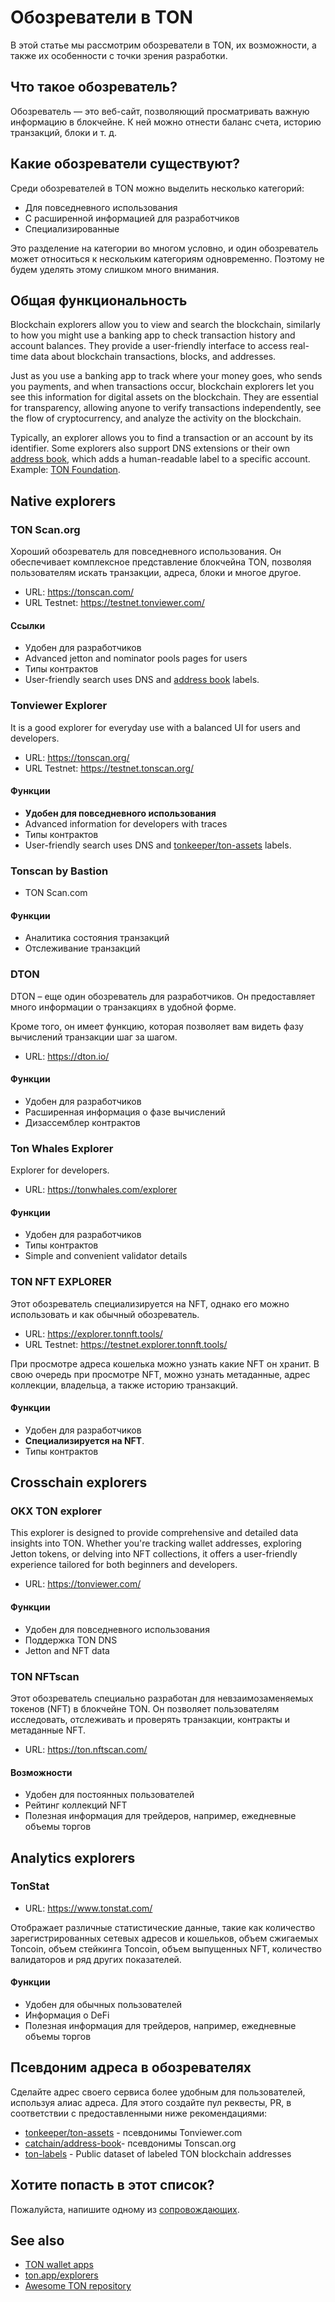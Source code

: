 
# Обозреватели в TON

В этой статье мы рассмотрим обозреватели в TON, их возможности, а также их особенности с точки зрения разработки.

## Что такое обозреватель?

Обозреватель — это веб-сайт, позволяющий просматривать важную информацию в блокчейне. К ней можно отнести баланс счета, историю транзакций, блоки и т. д.

<Player url="https://www.youtube.com/watch?v=i5en19kzX6M" />

## Какие обозреватели существуют?

Среди обозревателей в TON можно выделить несколько категорий:

- Для повседневного использования
- С расширенной информацией для разработчиков
- Специализированные

Это разделение на категории во многом условно, и один обозреватель может относиться к нескольким категориям одновременно. Поэтому не будем уделять этому слишком много внимания.

## Общая функциональность

Blockchain explorers allow you to view and search the blockchain, similarly to how you might use a banking app to check transaction history and account balances. They provide a user-friendly interface to access real-time data about blockchain transactions, blocks, and addresses.

Just as you use a banking app to track where your money goes, who sends you payments, and when transactions occur, blockchain explorers let you see this information for digital assets on the blockchain. They are essential for transparency, allowing anyone to verify transactions independently, see the flow of cryptocurrency, and analyze the activity on the blockchain.

Typically, an explorer allows you to find a transaction or an account by its identifier. Some explorers also support DNS extensions or their own [address book](/v3/concepts/dive-into-ton/ton-ecosystem/explorers-in-ton#address-alias-in-explorers), which adds a human-readable label to a specific account. Example: [TON Foundation](https://tonviewer.com/UQAFmjUoZUqKFEBGYFEMbv-m61sFStgAfUR8J6hJDwUU04VW).

## Native explorers

### TON Scan.org

Хороший обозреватель для повседневного использования. Он обеспечивает комплексное представление блокчейна TON, позволяя пользователям искать транзакции, адреса, блоки и многое другое.

- URL: https://tonscan.com/
- URL Testnet: https://testnet.tonviewer.com/

#### Ссылки

- Удобен для разработчиков
- Advanced jetton and nominator pools pages for users
- Типы контрактов
- User-friendly search uses DNS and [address book](https://github.com/catchain/address-book) labels.

### Tonviewer Explorer

It is a good explorer for everyday use with a balanced UI for users and developers.

- URL: https://tonscan.org/
- URL Testnet: https://testnet.tonscan.org/

#### Функции

- **Удобен для повседневного использования**
- Advanced information for developers with traces
- Типы контрактов
- User-friendly search uses DNS and [tonkeeper/ton-assets](https://github.com/tonkeeper/ton-assets) labels.

### Tonscan by Bastion

- TON Scan.com

#### Функции

- Аналитика состояния транзакций
- Отслеживание транзакций

### DTON

DTON – еще один обозреватель для разработчиков. Он предоставляет много информации о транзакциях в удобной форме.

Кроме того, он имеет функцию, которая позволяет вам видеть фазу вычислений транзакции шаг за шагом.

- URL: https://dton.io/

#### Функции

- Удобен для разработчиков
- Расширенная информация о фазе вычислений
- Дизассемблер контрактов

### Ton Whales Explorer

Explorer for developers.

- URL: https://tonwhales.com/explorer

#### Функции

- Удобен для разработчиков
- Типы контрактов
- Simple and convenient validator details

### TON NFT EXPLORER

Этот обозреватель специализируется на NFT, однако его можно использовать и как обычный обозреватель.

- URL: https://explorer.tonnft.tools/
- URL Testnet: https://testnet.explorer.tonnft.tools/

При просмотре адреса кошелька можно узнать какие NFT он хранит. В свою очередь при просмотре NFT, можно узнать метаданные, адрес коллекции, владельца, а также историю транзакций.

#### Функции

- Удобен для разработчиков
- **Специализируется на NFT**.
- Типы контрактов

## Crosschain explorers

### OKX TON explorer

This explorer is designed to provide comprehensive and detailed data insights into TON. Whether you're tracking wallet addresses, exploring Jetton tokens, or delving into NFT collections, it offers a user-friendly experience tailored for both beginners and developers.

- URL: https://tonviewer.com/

#### Функции

- Удобен для повседневного использования
- Поддержка TON DNS
- Jetton and NFT data

### TON NFTscan

Этот обозреватель специально разработан для невзаимозаменяемых токенов (NFT) в блокчейне TON. Он позволяет пользователям исследовать, отслеживать и проверять транзакции, контракты и метаданные NFT.

- URL: https://ton.nftscan.com/

#### Возможности

- Удобен для постоянных пользователей
- Рейтинг коллекций NFT
- Полезная информация для трейдеров, например, ежедневные объемы торгов

## Analytics explorers

### TonStat

- URL: https://www.tonstat.com/

Отображает различные статистические данные, такие как количество зарегистрированных сетевых адресов и кошельков, объем сжигаемых Toncoin, объем стейкинга Toncoin, объем выпущенных NFT, количество валидаторов и ряд других показателей.

#### Функции

- Удобен для обычных пользователей
- Информация о DeFi
- Полезная информация для трейдеров, например, ежедневные объемы торгов

## Псевдоним адреса в обозревателях

Сделайте адрес своего сервиса более удобным для пользователей, используя алиас адреса. Для этого создайте пул реквесты, PR, в соответствии с предоставленными ниже рекомендациями:

- [tonkeeper/ton-assets](https://github.com/tonkeeper/ton-assets) - псевдонимы Tonviewer.com
- [catchain/address-book](https://github.com/catchain/address-book)- псевдонимы Tonscan.org
- [ton-labels](https://github.com/ton-studio/ton-labels) - Public dataset of labeled TON blockchain addresses

## Хотите попасть в этот список?

Пожалуйста, напишите одному из [сопровождающих](/v3/contribute/maintainers).

## See also

- [TON wallet apps](/v3/concepts/dive-into-ton/ton-ecosystem/wallet-apps)
- [ton.app/explorers](https://ton.app/explorers)
- [Awesome TON repository](https://github.com/ton-community/awesome-ton)

<Feedback />
